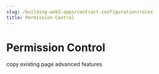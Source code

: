 ---
slug: /building-web3-apps/contract-configuration/roles
title: Permission Control
---

# Permission Control

copy existing page advanced features
